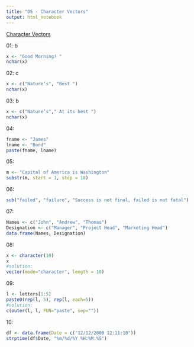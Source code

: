```yaml
---
title: "O5 - Character Vectors"
output: html_notebook
---
```


[Character Vectors](http://www.r-exercises.com/2015/12/18/character-vector-exercises/)

01: b
```r
x <- "Good Morning! "
nchar(x)
```


02: c
```r
x <- c("Nature’s", "Best ")
nchar(x)
```

03: b
```r
x <- c("Nature’s"," At its best ")
nchar(x)
```


04:
```r
fname <- "James"
lname <- "Bond"
paste(fname, lname)
```


05:
```r
m <- "Capital of America is Washington"
substr(m, start = 1, stop = 18)
```


06:
```r
sub("failed", "failure", "Success is not final, failed is not fatal")
```


07:
```r
Names <- c("John", "Andrew", "Thomas")
Designation <- c("Manager", "Project Head", "Marketing Head")
data.frame(Names, Designation)
```


08:
```r
x <- character(10)
x
#solution:
vector(mode="character", length = 10)
```


09:
```r
l <- letters[1:5]
paste0(rep(l, 5), rep(l, each=5))
#solution:
c(outer(l, l, FUN="paste", sep=""))
```


10:
```r
df <- data.frame(Date = c("12/12/2000 12:11:10"))
strptime(df$Date, "%m/%d/%Y %H:%M:%S")
```

